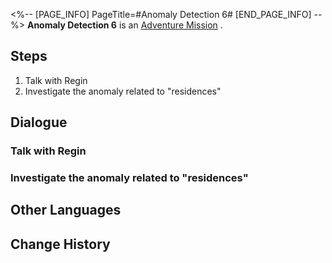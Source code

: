 <%-- [PAGE_INFO]
PageTitle=#Anomaly Detection 6#
[END_PAGE_INFO] --%>
{{Stub|Dialogue, characters, and location(s)}}
{{Mission Infobox
|id            = 8000186
|title         = 
|image         = Mission Anomaly Detection 6.png
|type          = Adventure
|event_name    = 
|chapter       = 
|requirements  = 
* [[Trailblaze Mission]] ''[[The Past Will Return as an Avalanche]]'' completed
* [[Adventure Mission]] ''[[Anomaly Detection 5]]'' completed
* Reach [[Trailblaze Level]] 21
|summary       = <!--official mission summary from Fate's Atlas-->
|characters    = <!--characters that appear in this mission-->
|startLocation = <!--location as it intially appears on the mission screen-->
|world         = <!--i.e. Penacony-->
|area          = <!--i.e. A Child's Dream-->
|prev          = 
|next          = Anomaly Detection 7
|exp           = 
|credits       = 
|stellarJade   = 
|other         = 
}}
'''Anomaly Detection 6''' is an [[Adventure Mission]]<!--in [world]-->.

==Steps==
# Talk with Regin
# Investigate the anomaly related to "residences"

<!--
==Gameplay Notes==

--><!--
==Trial Character==

-->
==Dialogue==
{{Stub Dialogue}}
===Talk with Regin===
{{Mission Description|type=adventure|location=<!--to be added-->|Regin's sensor found something again! Head to the Goethe Hotel to learn about the details!}}
{{Dialogue Start}}
:{{tx}}
{{Dialogue End}}

===Investigate the anomaly related to "residences"===
{{Mission Description|type=adventure|location=<!--to be added-->|update|Something to do with "residences"... Is Regin's intuition trustworthy?}}
{{Dialogue Start}}
:{{tx}}
{{Dialogue End}}

==Other Languages==
{{Other Languages
|en   = Anomaly Detection 6
|zhs  = 异常勘测•其六
|zht  = 異常勘測·其六
|ja   = 異常観測・6
|ko   = 이상 조사•6
|es   = Detección de anomalías VI
|fr   = Détection d'anomalie 6
|ru   = Обнаружение аномалии VI
|th   = ตรวจสอบความผิดปกติ 6
|vi   = Thăm Dò Bất Thường 6
|de   = Anomalieforschung (Teil 6)
|id   = Keanehan Terdeteksi 6
|pt   = Detecção de Anomalia 6
}}

==Change History==
{{Change History|1.2}}
